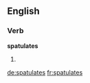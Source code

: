 
==English==

===Verb===
'''spatulates'''

# {{third-person singular of|spatulate}}

[[de:spatulates]]
[[fr:spatulates]]